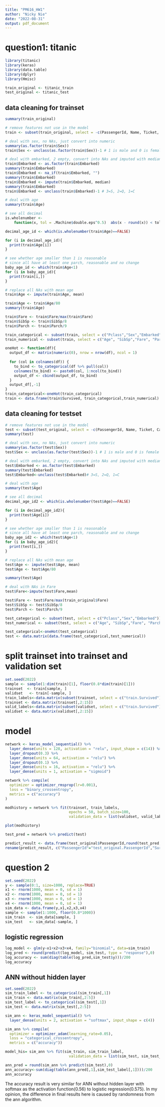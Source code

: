 ```yaml
---
title: "PM616_HW1"
author: "Nicky Nie"
date: "2022-08-31"
output: pdf_document
---
```


# question1: titanic
```r
library(titanic)
library(keras)
library(data.table)
library(dplyr)
library(Hmisc)

train_original <- titanic_train
test_original <- titanic_test
```

## data cleaning for trainset
```r
summary(train_original)
```


```r
# remove features not use in the model
train <- subset(train_original, select = -c(PassengerId, Name, Ticket, Cabin))
```

```r
# deal with sex, no NAs, just convert into numeric
summary(as.factor(train$Sex))
train$Sex <- unclass(as.factor(train$Sex))-1 # 1 is male and 0 is female
```

```r
# deal with embarked, 2 empty, convert into NAs and imputed with median
train$Embarked <- as.factor(train$Embarked) 
summary(train$Embarked)
train$Embarked <- na_if(train$Embarked, "")
summary(train$Embarked)
train$Embarked <- impute(train$Embarked, median)
summary(train$Embarked)
train$Embarked <- unclass(train$Embarked)-1 # 3=S, 2=Q, 1=C
```


```r
# deal with age
summary(train$Age)

# see all decimal 
is.wholenumber <-
    function(x, tol = .Machine$double.eps^0.5)  abs(x - round(x)) < tol

decimal_age_id <- which(is.wholenumber(train$Age)==FALSE)

for (i in decimal_age_id){
  print(train$Age[i])
}

# see whether age smaller than 1 is reasonable
# since all have at least one parch, reasonable and no change
baby_age_id <- which(train$Age<1)
for (i in baby_age_id){
  print(train[i,])
}

# replace all NAs with mean age
train$Age <- impute(train$Age, mean)

train$Age <- train$Age/80
summary(train$Age)
```

```r
train$Fare <- train$Fare/max(train$Fare)
train$SibSp <- train$SibSp/8
train$Parch <- train$Parch/9
```

```r
train_categorical <- subset(train, select = c("Pclass","Sex","Embarked"))
train_numerical <- subset(train, select = c("Age", "SibSp","Fare", "Parch"))
```

```r
oneHot <- function(df){
  output_df <- matrix(numeric(0), nrow = nrow(df), ncol = 1)
  
  for (col in colnames(df)) {
    to_bind <- to_categorical(df %>% pull(col))
    colnames(to_bind) <- paste0(col, 1:ncol(to_bind))
    output_df <- cbind(output_df, to_bind)
  }
  output_df[,-1]
}
train_categorical<-oneHot(train_categorical)
train <- data.frame(train$Survived, train_categorical,train_numerical)
```


## data cleaning for testset
```r
# remove features not use in the model
test <- subset(test_original, select = -c(PassengerId, Name, Ticket, Cabin))
summary(test)
```

```r
# deal with sex, no NAs, just convert into numeric
summary(as.factor(test$Sex))
test$Sex <- unclass(as.factor(test$Sex))-1 # 1 is male and 0 is female
```

```r
# deal with embarked, 2 empty, convert into NAs and imputed with median
test$Embarked <- as.factor(test$Embarked) 
summary(test$Embarked)
test$Embarked<-unclass(test$Embarked)# 3=S, 2=Q, 1=C
```


```r
# deal with age
summary(test$Age)

# see all decimal 
decimal_age_id2 <- which(is.wholenumber(test$Age)==FALSE)

for (i in decimal_age_id2){
  print(test$Age[i])
}

# see whether age smaller than 1 is reasonable
# since all have at least one parch, reasonable and no change
baby_age_id2 <- which(test$Age<1)
for (i in baby_age_id2){
  print(test[i,])
}

# replace all NAs with mean age
test$Age <- impute(test$Age, mean)
test$Age <- test$Age/80

summary(test$Age)
```

```r
# deal with NAs in Fare
test$Fare<-impute(test$Fare,mean)
```

```r
test$Fare <- test$Fare/max(train_original$Fare)
test$SibSp <- test$SibSp/8
test$Parch <- test$Parch/9
```

```r
test_categorical <- subset(test, select = c("Pclass","Sex","Embarked"))
test_numerical <- subset(test, select = c("Age", "SibSp","Fare", "Parch"))

test_categorical<-oneHot(test_categorical)
test <- data.matrix(data.frame(test_categorical,test_numerical))
```


# split trainset into trainset and validation set
```r
set.seed(2022)
sample <- sample(1:dim(train)[1], floor(0.8*dim(train)[1]))
trainset  <- train[sample, ]
validset   <- train[-sample, ]
train_labels<-data.matrix(subset(trainset, select = c("train.Survived")))
trainset <- data.matrix(trainset[,2:15])
valid_labels<-data.matrix(subset(validset, select = c("train.Survived")))
validset <- data.matrix(validset[,2:15])
```


# model
```r
network <- keras_model_sequential() %>% 
  layer_dense(units = 128, activation = "relu", input_shape = c(14)) %>% 
  layer_dropout(0.3) %>%
  layer_dense(units = 64, activation = "relu") %>% 
  layer_dropout(0.1) %>%
  layer_dense(units = 16, activation = "relu") %>% 
  layer_dense(units = 1, activation = "sigmoid")
```

```r
network %>% compile(
  optimizer = optimizer_rmsprop(lr=0.001),
  loss = "binary_crossentropy",
  metrics = c("accuracy")
)
```

```r
modhistory = network %>% fit(trainset, train_labels,
                             epochs = 50, batch_size=100,
                             validation_data = list(validset, valid_labels))
```
```r
plot(modhistory)
```
```r
test_pred = network %>% predict(test)
```
```r
predict_result <- data.frame(test_original$PassengerId,round(test_pred,0))
rename(predict_result, c("PassengerId"="test_original.PassengerId","Survived"="round.test_pred..0."))
```
# question 2
```r
set.seed(2022)
y <- sample(0:1, size=1000, replace=TRUE)
x1 <- rnorm(1000, mean = 0, sd = 1)
x2 <- rnorm(1000, mean = 0, sd = 1)
x3 <- rnorm(1000, mean = 0, sd = 1)
x4 <- rnorm(1000, mean = 0, sd = 1)
sim_data <- data.frame(y,x1,x2,x3,x4)
sample <- sample(1:1000, floor(0.8*1000))
sim_train  <- sim_data[sample, ]
sim_test   <- sim_data[-sample, ]
```

## logistic regression
```r
log_model <- glm(y~x1+x2+x3+x4, family="binomial", data=sim_train)
log_pred <- round(predict(log_model, sim_test, type = "response"),0)
log_accuracy <- sum(diag(table(log_pred,sim_test$y)))/200
log_accuracy
```
## ANN without hidden layer
```r
set.seed(2022)
sim_train_label <- to_categorical(sim_train[,1])
sim_train <- data.matrix(sim_train[,2:5])
sim_test_label <- to_categorical(sim_test[,1])
sim_test <- data.matrix(sim_test[,2:5])

sim_ann <- keras_model_sequential() %>% 
  layer_dense(units = 2, activation = "softmax", input_shape = c(4))

sim_ann %>% compile(
  optimizer = optimizer_adam(learning_rate=0.05),
  loss = "categorical_crossentropy",
  metrics = c("accuracy"))

model_his= sim_ann %>% fit(sim_train, sim_train_label, 
                             validation_data = list(sim_test, sim_test_label))

ann_pred = round(sim_ann %>% predict(sim_test),0)
ann_accuracy<-sum(diag(table(ann_pred[,1],sim_test_label[,1])))/200
ann_accuracy
```
The accuracy result is very similar for ANN without hidden layer with softmax as the activation function(0.56) to logistic regression(0.575). In my opinion, the difference in final results here is caused by randomness from the ann algorithm.

